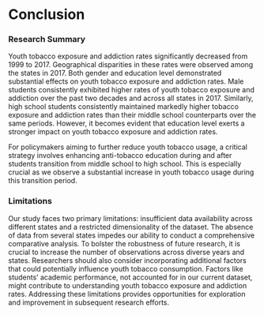 # Conclusion

### Research Summary

Youth tobacco exposure and addiction rates significantly decreased from 1999 to 2017. Geographical disparities in these rates were observed among the states in 2017. Both gender and education level demonstrated substantial effects on youth tobacco exposure and addiction rates. Male students consistently exhibited higher rates of youth tobacco exposure and addiction over the past two decades and across all states in 2017. Similarly, high school students consistently maintained markedly higher tobacco exposure and addiction rates than their middle school counterparts over the same periods. However, it becomes evident that education level exerts a stronger impact on youth tobacco exposure and addiction rates.

For policymakers aiming to further reduce youth tobacco usage, a critical strategy involves enhancing anti-tobacco education during and after students transition from middle school to high school. This is especially crucial as we observe a substantial increase in youth tobacco usage during this transition period.

### Limitations 

Our study faces two primary limitations: insufficient data availability across different states and a restricted dimensionality of the dataset. The absence of data from several states impedes our ability to conduct a comprehensive comparative analysis. To bolster the robustness of future research, it is crucial to increase the number of observations across diverse years and states. Researchers should also consider incorporating additional factors that could potentially influence youth tobacco consumption. Factors like students' academic performance, not accounted for in our current dataset, might contribute to understanding youth tobacco exposure and addiction rates. Addressing these limitations provides opportunities for exploration and improvement in subsequent research efforts.
